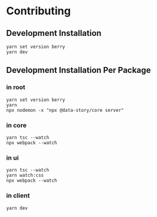 # Contributing
## Development Installation
```
yarn set version berry
yarn dev
```

## Development Installation Per Package
### in root
```
yarn set version berry
yarn
npx nodemon -x "npx @data-story/core server"
```

### in core
```
yarn tsc --watch
npx webpack --watch
```

### in ui
```
yarn tsc --watch
yarn watch:css
npx webpack --watch
```

### in client
```
yarn dev
```